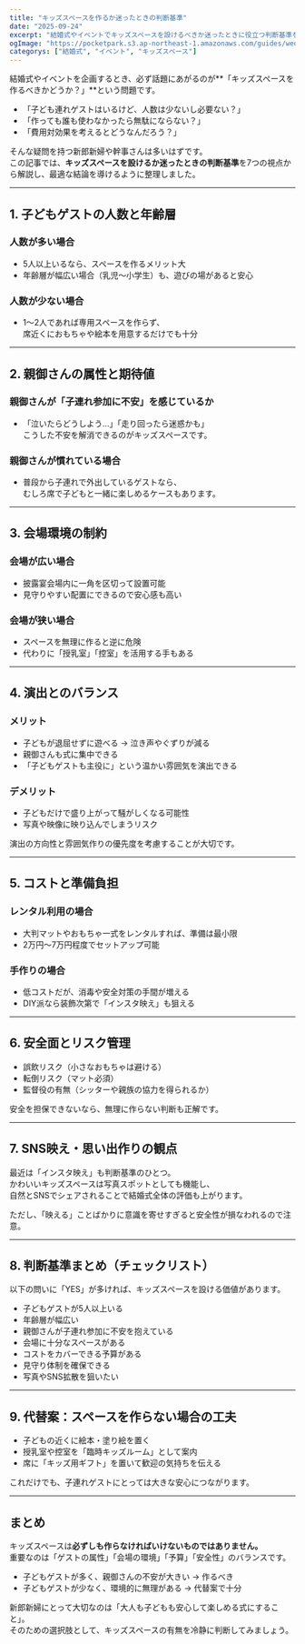 ```yaml
---
title: "キッズスペースを作るか迷ったときの判断基準"
date: "2025-09-24"
excerpt: "結婚式やイベントでキッズスペースを設けるべきか迷ったときに役立つ判断基準を徹底解説。子どもの人数、年齢層、会場環境、費用、親御さんのニーズなど多角的に検討できるポイントを5000字で紹介します。"
ogImage: "https://pocketpark.s3.ap-northeast-1.amazonaws.com/guides/wedding-kids-space-decision/eee49b3d-31cc-4f8b-b153-5c6846a076ec.png"
categorys: ["結婚式", "イベント", "キッズスペース"]
---
```


結婚式やイベントを企画するとき、必ず話題にあがるのが**「キッズスペースを作るべきかどうか？」**という問題です。  

- 「子ども連れゲストはいるけど、人数は少ないし必要ない？」  
- 「作っても誰も使わなかったら無駄にならない？」  
- 「費用対効果を考えるとどうなんだろう？」  

そんな疑問を持つ新郎新婦や幹事さんは多いはずです。  
この記事では、**キッズスペースを設けるか迷ったときの判断基準**を7つの視点から解説し、最適な結論を導けるように整理しました。  

---

## 1. 子どもゲストの人数と年齢層

### 人数が多い場合
- 5人以上いるなら、スペースを作るメリット大  
- 年齢層が幅広い場合（乳児〜小学生）も、遊びの場があると安心  

### 人数が少ない場合
- 1〜2人であれば専用スペースを作らず、  
  席近くにおもちゃや絵本を用意するだけでも十分  

---

## 2. 親御さんの属性と期待値

### 親御さんが「子連れ参加に不安」を感じているか
- 「泣いたらどうしよう…」「走り回ったら迷惑かも」  
こうした不安を解消できるのがキッズスペースです。  

### 親御さんが慣れている場合
- 普段から子連れで外出しているゲストなら、  
  むしろ席で子どもと一緒に楽しめるケースもあります。  

---

## 3. 会場環境の制約

### 会場が広い場合
- 披露宴会場内に一角を区切って設置可能  
- 見守りやすい配置にできるので安心感も高い  

### 会場が狭い場合
- スペースを無理に作ると逆に危険  
- 代わりに「授乳室」「控室」を活用する手もある  

---

## 4. 演出とのバランス

### メリット
- 子どもが退屈せずに遊べる → 泣き声やぐずりが減る  
- 親御さんも式に集中できる  
- 「子どもゲストも主役に」という温かい雰囲気を演出できる  

### デメリット
- 子どもだけで盛り上がって騒がしくなる可能性  
- 写真や映像に映り込んでしまうリスク  

演出の方向性と雰囲気作りの優先度を考慮することが大切です。  

---

## 5. コストと準備負担

### レンタル利用の場合
- 大判マットやおもちゃ一式をレンタルすれば、準備は最小限  
- 2万円〜7万円程度でセットアップ可能  

### 手作りの場合
- 低コストだが、消毒や安全対策の手間が増える  
- DIY派なら装飾次第で「インスタ映え」も狙える  

---

## 6. 安全面とリスク管理

- 誤飲リスク（小さなおもちゃは避ける）  
- 転倒リスク（マット必須）  
- 監督役の有無（シッターや親族の協力を得られるか）  

安全を担保できないなら、無理に作らない判断も正解です。  

---

## 7. SNS映え・思い出作りの観点

最近は「インスタ映え」も判断基準のひとつ。  
かわいいキッズスペースは写真スポットとしても機能し、  
自然とSNSでシェアされることで結婚式全体の評価も上がります。  

ただし、「映える」ことばかりに意識を寄せすぎると安全性が損なわれるので注意。  

---

## 8. 判断基準まとめ（チェックリスト）

以下の問いに「YES」が多ければ、キッズスペースを設ける価値があります。  

- 子どもゲストが5人以上いる  
- 年齢層が幅広い  
- 親御さんが子連れ参加に不安を抱えている  
- 会場に十分なスペースがある  
- コストをカバーできる予算がある  
- 見守り体制を確保できる  
- 写真やSNS拡散を狙いたい  

---

## 9. 代替案：スペースを作らない場合の工夫

- 子どもの近くに絵本・塗り絵を置く  
- 授乳室や控室を「臨時キッズルーム」として案内  
- 席に「キッズ用ギフト」を置いて歓迎の気持ちを伝える  

これだけでも、子連れゲストにとっては大きな安心につながります。  

---

## まとめ

キッズスペースは**必ずしも作らなければいけないものではありません。**  
重要なのは「ゲストの属性」「会場の環境」「予算」「安全性」のバランスです。  

- 子どもゲストが多く、親御さんの不安が大きい → 作るべき  
- 子どもゲストが少なく、環境的に無理がある → 代替案で十分  

新郎新婦にとって大切なのは「大人も子どもも安心して楽しめる式にすること」。  
そのための選択肢として、キッズスペースの有無を冷静に判断してみましょう。  
